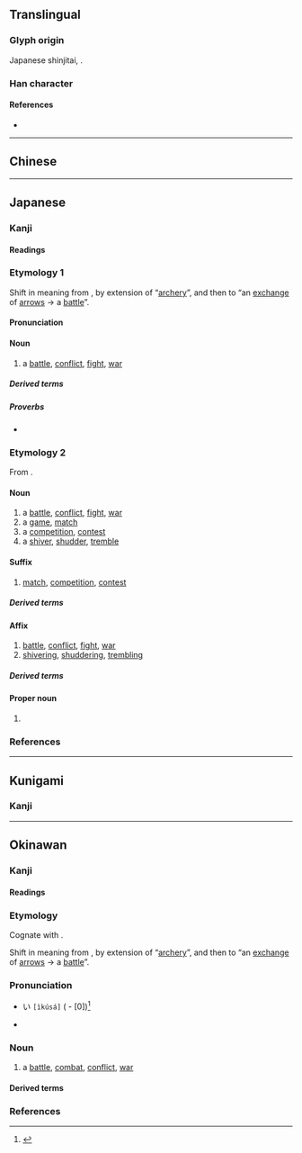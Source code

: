 {{also|戰|战}}
{{character info/new}}
==Translingual==
{{Han simplified forms|戰|戦|战}}

===Glyph origin===
Japanese shinjitai, {{Han simp|戰|f=單|t=単|nocap=1}}.

===Han character===
{{Han char|rn=62|rad=戈|as=09|sn=13|four=93450|canj=FJI|ids=⿰単戈}}

====References====
* {{Han ref|kx=0413.241|dkj=11631|dj=0756.230|hdz=21409.041|uh=6226}}

----

==Chinese==
{{zh-see|戰|v}}

----

==Japanese==
{{ja-kanji forms|戦|戰}}

===Kanji===
{{ja-kanji|grade=4|rs=戈08|kyu=戰}}

====Readings====
{{ja-readings
|goon=せん
|kanon=せん
|kun=いくさ-, たたか-う<たたか-ふ, たたか-い<たたか-ひ, おのの-き<をのの-き, おのの-く<をのの-く, そよ-ぎ, そよ-ぐ, そよ-がす, わなな-く
}}

===Etymology 1===
{{ja-kanjitab|いくさ|yomi=kun}}

Shift in meaning from {{m|ja|軍|tr=ikusa||[[soldier]], [[army]]}}, by extension of “[[archery]]”, and then to “an [[exchange]] of [[arrow]]s → a [[battle]]”.

====Pronunciation====
{{ja-pron|いくさ|yomi=kun|acc=3|acc2=0|acc_ref=DJR,SMK2,ZAJ|acc2_ref=DJR}}

====Noun====
{{ja-noun|kyu=戰|いくさ}}

# {{lb|ja|archaic|sort=いくさ}} a [[battle]], [[conflict]], [[fight#Noun|fight]], [[war]]
#: {{synonyms|ja|合戦|tr=gassen|攻戦|tr2=kōsen|戦争|tr3=sensō|戦い|tr4=tatakai}}

=====Derived terms=====
{{col3-u|ja
|{{ja-r|歌 戦|うた いくさ}}
|{{ja-r|勝ち戦|かち-いくさ}}
|{{ja-r|竹釘 戦|たけくぎ いくさ}}
|{{ja-r|弔い戦|とむらい-いくさ}}
|{{ja-r|一 戦|ひと いくさ}}
|{{ja-r|負け戦|まけ-いくさ}}
|{{ja-r|私 戦|わたくし いくさ}}
}}

=====Proverbs=====
* {{ja-r|戦 を 見て 矢 を 矧ぐ|いくさ を みて や を はぐ|lit=[[fletch]]ing an [[arrow]] while [[see]]ing a [[battle]]}}

===Etymology 2===
{{ja-kanjitab|yomi=o|せん}}

From {{der|ja|ltc|sort=せん|-}} {{ltc-l|戰}}.

====Noun====
{{ja-noun|kyu=戰|せん}}

# a [[battle]], [[conflict]], [[fight#Noun|fight]], [[war]]
# a [[game]], [[match]]
# a [[competition]], [[contest]]
# a [[shiver#Noun|shiver]], [[shudder]], [[tremble#Noun|tremble]]

====Suffix====
{{ja-pos|suffix|kyu=戰|せん}}

# {{lb|ja|sort=せん|especially in|_|sports}} [[match]], [[competition]], [[contest]]

=====Derived terms=====
{{col3-u|ja
|{{ja-r|オープン戦|オープン-せん}}
|{{ja-r|延長%戦|えんちょう%せん}}
|{{ja-r|局所%戦|きょくしょ%-せん}}
|{{ja-r|慶早%戦|^けい-^そう%-せん}}
|{{ja-r|劇戦|げきせん|rom=-}}, {{ja-r|激戦|げきせん}}
|{{ja-r|後半%戦|こうはん%-せん}}
|{{ja-r|交流%戦|こうりゅう%-せん}}
|{{ja-r|持久%戦|じきゅう%-せん}}
|{{ja-r|終盤%戦|しゅうばん%-せん|[[endgame]]}}
|{{ja-r|選挙%戦|せんきょ%-せん}}
|{{ja-r|前半%戦|ぜんはん%-せん}}
|{{ja-r|早慶%-戦|^そう-^けい%-せん}}
|{{ja-r|争奪%戦|そうだつ%せん}}
|{{ja-r|タイトル戦|タイトル-せん}}
|{{ja-r|打撃%戦|だげき%-せん}}
|{{ja-r|投手%戦|とうしゅ%-せん}}
|{{ja-r|貧打%戦|ひんだ%-せん}}
|{{ja-r|凡戦|ぼんせん}}
|{{ja-r|乱打%戦|らんだ%-せん|[[slugfest]]}}
|{{ja-r|リーグ戦|リーグ-せん}}
}}

====Affix====
{{ja-pos|affix|kyu=戰|せん}}

# [[battle]], [[conflict]], [[fight#Noun|fight]], [[war]]
# [[shiver]]ing, [[shudder#Verb|shuddering]], [[tremble|trembling]]

=====Derived terms=====
{{col4-u|ja
|{{ja-r|戦戦|せんせん|rom=-}}, {{ja-r|戦々|せんせん}}
|{{ja-r|戦意|せんい|[[fighting]] [[spirit]]}}
|{{ja-r|戦役|せんえき}}
|{{ja-r|戦禍|せんか|war [[damage]]}}
|{{ja-r|戦技|せんぎ}}
|{{ja-r|戦記|せんき|war [[chronicle]]}}
|{{ja-r|戦況|せんきょう|war [[situation]]}}
|{{ja-r|戦勲|せんくん}}
|{{ja-r|戦訓|せんくん}}
|{{ja-r|戦鼓|せんこ}}
|{{ja-r|戦功|せんこう}}
|{{ja-r|戦国|せんごく}}
|{{ja-r|戦債|せんさい}}
|{{ja-r|戦事|せんじ}}
|{{ja-r|戦士|せんし|[[soldier]]}}
|{{ja-r|戦車|せんしゃ|[[tank]]}}
|{{ja-r|戦術|せんじゅつ|[[tactic]], [[tactics]]}}
|{{ja-r|戦書|せんしょ}}
|{{ja-r|戦勝|せんしょう|[[victory]], [[triumph]]}}
|{{ja-r|戦場|せんじょう|[[battlefield]]}}
|{{ja-r|戦陣|せんじん}}
|{{ja-r|戦勢|せんせい}}
|{{ja-r|戦前|せんぜん|[[pre-war]]}}
|{{ja-r|戦線|せんせん|[[frontline]]}}
|{{ja-r|戦争|せんそう|[[war]]}}
|{{ja-r|戦隊|せんたい|[[military]] [[squadron]]}}
|{{ja-r|戦闘|せんとう|[[battle]], [[combat]]}}
|{{ja-r|戦亡|せんぼう}}
|{{ja-r|戦法|せんぽう|[[tactic]]}}
|{{ja-r|戦袍|せんぽう}}
|{{ja-r|戦没|せんぼつ|death in war}}
|{{ja-r|戦友|せんゆう}}
|{{ja-r|戦慄|せんりつ|[[shudder]]}}
|{{ja-r|戦略|せんりゃく|[[strategy]]}}
|{{ja-r|一戦|いっせん}}
|{{ja-r|鏖戦|おうせん}}
|{{ja-r|外戦|がいせん}}
|{{ja-r|海戦|かいせん}}
|{{ja-r|火%戦|か%せん}}
|{{ja-r|合戦|かっせん}}
|{{ja-r|火兵%戦|かへい%せん}}
|{{ja-r|酣戦|かんせん}}
|{{ja-r|擬戦|ぎせん}}
|{{ja-r|騎戦|きせん}}
|{{ja-r|休戦|きゅうせん|[[truce]]}}
|{{ja-r|空戦|くうせん}}
|{{ja-r|空中%戦|くうちゅう%せん}}
|{{ja-r|継戦|けいせん}}
|{{ja-r|故戦|こせん}}
|{{ja-r|合戦|こうせん}}
|{{ja-r|作戦|さくせん|[[military]] [[operation]]}}
|{{ja-r|死戦|しせん}}
|{{ja-r|私戦|しせん}}
|{{ja-r|守戦|しゅせん}}
|{{ja-r|小戦|しょうせん}}
|{{ja-r|消耗%戦|しょうもう%せん}}
|{{ja-r|水戦|すいせん}}
|{{ja-r|正戦|せいせん}}
|{{ja-r|ゼロ戦|^ゼロせん}}
|{{ja-r|前哨%戦|ぜんしょう%せん}}
|{{ja-r|地上%戦|ちじょう%-せん}}
|{{ja-r|長期%戦|ちょうき%-せん}}
|{{ja-r|内戦|ないせん}}
|{{ja-r|難戦|なんせん}}
|{{ja-r|搏戦|はくせん}}
|{{ja-r|白戦|はくせん}}
|{{ja-r|白兵%戦|はくへい%せん}}
|{{ja-r|紛戦|ふんせん}}
|{{ja-r|防衛%戦|ぼうえい%-せん}}
|{{ja-r|立体%戦|りったい%-せん}}
|{{ja-r|零戦|^れいせん}}
}}

====Proper noun====
{{ja-pos|proper|kyu=戰|せん}}

# {{surname|ja|A=a|nodot=1|sort=-}}

===References===
<references/>

----

==Kunigami==

===Kanji===
{{head|xug|Han characters}}
{{ja-readings
|kun=[[ひくさー]] (<u>hikusā</u>, [[戦]]), [[たたﾟーか゚ん]] (<u>thatāka</u>n, [[戦ん]])
}}

----

==Okinawan==

===Kanji===
{{ryu-kanji}}

====Readings====
{{ryu-readings
|kun=いくさ-, たたか-ゆん
}}

===Etymology===
Cognate with {{cog|ja|戦|tr=ikusa}}.

Shift in meaning from {{m|ryu|軍|tr=ikusa||[[soldier]], [[army]]}}, by extension of “[[archery]]”, and then to “an [[exchange]] of [[arrow]]s → a [[battle]]”.

===Pronunciation===
* {{a|{{ll|ja|首里|Shuri}}-{{ll|ja|那覇|Naha}}}} い{{ja-accent/high|くさ}} <tt>[ìkúsá]</tt> ({{ll|ja|平板型|Heiban}} - [0])<ref>{{R:Shuri-Naha Dialect Dictionary|イクサ|SN01133}}</ref>
* {{IPA|ryu|[ʔikusa]|sort=いくさ}}

===Noun===
{{head|ryu|noun|[[shinjitai]] kanji, [[kyūjitai]] kanji|戰|hiragana|いくさ|rōmaji|ikusa|sort=いくさ}}

# a [[battle]], [[combat]], [[conflict]], [[war]]

====Derived terms====
{{col3-u|ryu
|{{m|ryu|戦後|tr=ikusaatu||[[postwar]], [[after]] the [[war]]; ''especially'', after [[World War II]]}}
|{{m|ryu|戦道具|tr=ikusa dōgu||[[instrument]] of [[war]], [[tool]] of war}}
|{{m|ryu|戦世|tr=ikusayū||[[war-torn]] [[era]]}}
|{{m|ryu|勝ち戦|tr=kachi-ikusa||[[victory]]}}
|{{m|ryu|負き戦|tr=maki-ikusa||[[defeat]]}}
}}

===References===
<references/>

{{c|ryu|War|sort=いくさ}}